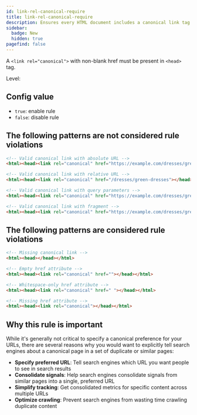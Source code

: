 ```yaml
---
id: link-rel-canonical-require
title: link-rel-canonical-require
description: Ensures every HTML document includes a canonical link tag within the head element for better SEO and duplicate content management.
sidebar:
  badge: New
  hidden: true
pagefind: false
---
```



A `<link rel="canonical">` with non-blank href must be present in `<head>` tag.

Level: <Badge text="Error" variant="danger" />

## Config value

- `true`: enable rule
- `false`: disable rule

## The following patterns are **not** considered rule violations

```html
<!-- Valid canonical link with absolute URL -->
<html><head><link rel="canonical" href="https://example.com/dresses/green-dresses"></head></html>

<!-- Valid canonical link with relative URL -->
<html><head><link rel="canonical" href="/dresses/green-dresses"></head></html>

<!-- Valid canonical link with query parameters -->
<html><head><link rel="canonical" href="https://example.com/dresses/green-dresses?color=green&size=m"></head></html>

<!-- Valid canonical link with fragment -->
<html><head><link rel="canonical" href="https://example.com/dresses/green-dresses#section1"></head></html>
```

## The following patterns are considered rule violations

```html
<!-- Missing canonical link -->
<html><head></head></html>

<!-- Empty href attribute -->
<html><head><link rel="canonical" href=""></head></html>

<!-- Whitespace-only href attribute -->
<html><head><link rel="canonical" href=" "></head></html>

<!-- Missing href attribute -->
<html><head><link rel="canonical"></head></html>
```

## Why this rule is important

While it's generally not critical to specify a canonical preference for your URLs, there are several reasons why you would want to explicitly tell search engines about a canonical page in a set of duplicate or similar pages:

- **Specify preferred URL**: Tell search engines which URL you want people to see in search results
- **Consolidate signals**: Help search engines consolidate signals from similar pages into a single, preferred URL
- **Simplify tracking**: Get consolidated metrics for specific content across multiple URLs
- **Optimize crawling**: Prevent search engines from wasting time crawling duplicate content
